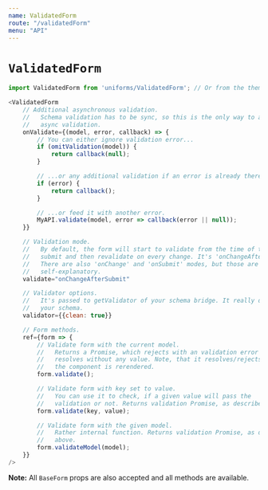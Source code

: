 ```yaml
---
name: ValidatedForm
route: "/validatedForm"
menu: "API"
---
```

# `ValidatedForm`

```js
import ValidatedForm from 'uniforms/ValidatedForm'; // Or from the theme package.

<ValidatedForm
    // Additional asynchronous validation.
    //   Schema validation has to be sync, so this is the only way to achieve
    //   async validation.
    onValidate={(model, error, callback) => {
        // You can either ignore validation error...
        if (omitValidation(model)) {
            return callback(null);
        }

        // ...or any additional validation if an error is already there...
        if (error) {
            return callback();
        }

        // ...or feed it with another error.
        MyAPI.validate(model, error => callback(error || null));
    }}

    // Validation mode.
    //   By default, the form will start to validate from the time of the first
    //   submit and then revalidate on every change. It's 'onChangeAfterSubmit'.
    //   There are also 'onChange' and 'onSubmit' modes, but those are quite
    //   self-explanatory.
    validate="onChangeAfterSubmit"

    // Validator options.
    //   It's passed to getValidator of your schema bridge. It really depends on
    //   your schema.
    validator={{clean: true}}

    // Form methods.
    ref={form => {
        // Validate form with the current model.
        //   Returns a Promise, which rejects with an validation error or
        //   resolves without any value. Note, that it resolves/rejects AFTER
        //   the component is rerendered.
        form.validate();

        // Validate form with key set to value.
        //   You can use it to check, if a given value will pass the
        //   validation or not. Returns validation Promise, as described above.
        form.validate(key, value);

        // Validate form with the given model.
        //   Rather internal function. Returns validation Promise, as described
        //   above.
        form.validateModel(model);
    }}
/>
```

**Note:** All `BaseForm` props are also accepted and all methods are available.
